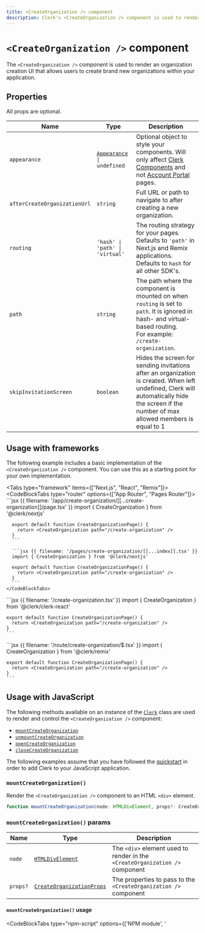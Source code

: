 ```yaml
---
title: <CreateOrganization /> component
description: Clerk's <CreateOrganization /> component is used to render an organization creation UI that allows users to create brand new organizations within your application.
---
```


# `<CreateOrganization />` component

<Images
  width={492}
  height={502}
  src="/docs/images/ui-components/create-organization.svg"
  alt="Clerk's <CreateOrganization /> component renders an organization creation UI that allows users to create brand new organizations within your application."
/>

The `<CreateOrganization />` component is used to render an organization creation UI that allows users to create brand new organizations within your application.

## Properties

All props are optional.

| Name | Type | Description |
| - | - | - |
| `appearance` | <code>[Appearance](/docs/components/customization/overview) \| undefined</code> | Optional object to style your components. Will only affect [Clerk Components](/docs/components/overview) and not [Account Portal](/docs/account-portal/overview) pages. |
| `afterCreateOrganizationUrl` | `string` | Full URL or path to navigate to after creating a new organization. |
| `routing` | `'hash' \| 'path' \| 'virtual'` | The routing strategy for your pages. <br />Defaults to `'path'` in Next.js and Remix applications. Defaults to `hash` for all other SDK's. |
| `path` | `string` | The path where the component is mounted on when `routing` is set to `path`. It is ignored in hash- and virtual-based routing.<br />For example: `/create-organization`. |
| `skipInvitationScreen` | `boolean` | Hides the screen for sending invitations after an organization is created. When left undefined, Clerk will automatically hide the screen if the number of max allowed members is equal to 1 |

## Usage with frameworks

The following example includes a basic implementation of the `<CreateOrganization />` component. You can use this as a starting point for your own implementation.

<Tabs type="framework" items={["Next.js", "React", "Remix"]}>
  <Tab>
    <CodeBlockTabs type="router" options={["App Router", "Pages Router"]}>
      ```jsx {{ filename: '/app/create-organization/[[...create-organization]]/page.tsx' }}
      import { CreateOrganization } from '@clerk/nextjs'

      export default function CreateOrganizationPage() {
        return <CreateOrganization path="/create-organization" />
      }
      ```

      ```jsx {{ filename: '/pages/create-organization/[[...index]].tsx' }}
      import { CreateOrganization } from '@clerk/nextjs'

      export default function CreateOrganizationPage() {
        return <CreateOrganization path="/create-organization" />
      }
      ```
    </CodeBlockTabs>
  </Tab>

  <Tab>
    ```jsx {{ filename: '/create-organization.tsx' }}
    import { CreateOrganization } from '@clerk/clerk-react'

    export default function CreateOrganizationPage() {
      return <CreateOrganization path="/create-organization" />
    }
    ```
  </Tab>

  <Tab>
    ```jsx {{ filename: '/route/create-organization/$.tsx' }}
    import { CreateOrganization } from '@clerk/remix'

    export default function CreateOrganizationPage() {
      return <CreateOrganization path="/create-organization" />
    }
    ```
  </Tab>
</Tabs>

## Usage with JavaScript

The following methods available on an instance of the [`Clerk`](/docs/references/javascript/clerk/clerk) class are used to render and control the `<CreateOrganization />` component:

- [`mountCreateOrganization`](#mount-create-organization)
- [`unmountCreateOrganization`](#unmount-create-organization)
- [`openCreateOrganization`](#open-create-organization)
- [`closeCreateOrganization`](#close-create-organization)

The following examples assume that you have followed the [quickstart](/docs/quickstarts/javascript) in order to add Clerk to your JavaScript application.

### <code>mountCreate<wbr />Organization()</code>

Render the `<CreateOrganization />` component to an HTML `<div>` element.

```typescript
function mountCreateOrganization(node: HTMLDivElement, props?: CreateOrganizationProps): void
```

### <code>mountCreate<wbr />Organization()</code> params

| Name | Type | Description |
| - | - | - |
| `node` | [`HTMLDivElement`](https://developer.mozilla.org/en-US/docs/Web/API/HTMLDivElement) | The `<div>` element used to render in the `<CreateOrganization />` component |
| `props?` | [`CreateOrganizationProps`](#properties) | The properties to pass to the `<CreateOrganization />` component |

#### `mountCreateOrganization()` usage

<CodeBlockTabs type="npm-script" options={['NPM module', '<script>']}>
  ```js {{ prettier: false, filename: 'main.js', mark: [14] }}
  import { Clerk } from '@clerk/clerk-js';

  // Initialize Clerk with your Clerk publishable key
  const clerk = new Clerk('{{pub_key}}');
  await clerk.load();

  document.getElementById("app").innerHTML = `
    <div id="create-organization"></div>
  `;

  const createOrgDiv =
    document.getElementById("create-organization");

  clerk.mountCreateOrganization(createOrgDiv);
  ```

  ```html {{ prettier: false, filename: 'index.html', mark: [21] }}
  <!-- Add a <div id="create-organization"> element to your HTML -->
  <div id="create-organization"></div>

  <!-- Initialize Clerk with your
  Clerk Publishable key and Frontend API URL -->
  <script
    async
    crossorigin="anonymous"
    data-clerk-publishable-key="{{pub_key}}"
    src="https://{{fapi_url}}/npm/@clerk/clerk-js@latest/dist/clerk.browser.js"
    type="text/javascript"
  ></script>

  <script>
    window.addEventListener("load", async function () {
      await Clerk.load();

      const createOrgDiv =
        document.getElementById("create-organization");

      Clerk.mountCreateOrganization(createOrgDiv);
    });
  </script>
  ```
</CodeBlockTabs>

### <code>unmountCreate<wbr />Organization()</code>

Unmount and run cleanup on an existing `<CreateOrganization />` component instance.

```typescript
function unmountCreateOrganization(node: HTMLDivElement): void
```

#### `unmountCreateOrganization()` params

| Name | Type | Description |
| - | - | - |
| `node` | [`HTMLDivElement`](https://developer.mozilla.org/en-US/docs/Web/API/HTMLDivElement) | The container `<div>` element with a rendered `<CreateOrganization />` component instance |

#### `unmountCreateOrganization()` usage

<CodeBlockTabs type="npm-script" options={['NPM module', '<script>']}>
  ```js {{ prettier: false, filename: 'main.js', mark: [18] }}
  import { Clerk } from '@clerk/clerk-js';

  // Initialize Clerk with your Clerk publishable key
  const clerk = new Clerk('{{pub_key}}');
  await clerk.load();

  document.getElementById('app').innerHTML = `
    <div id="create-organization"></div>
  `

  const createOrgDiv =
    document.getElementById('create-organization');

  clerk.mountCreateOrganization(createOrgDiv);

  // ...

  clerk.unmountCreateOrganization(createOrgDiv);
  ```

  ```html {{ prettier: false, filename: 'index.html', mark: [25] }}
  <!-- Add a <div id="create-organization"> element to your HTML -->
  <div id="create-organization"></div>

  <!-- Initialize Clerk with your
  Clerk Publishable key and Frontend API URL -->
  <script
    async
    crossorigin="anonymous"
    data-clerk-publishable-key="{{pub_key}}"
    src="https://{{fapi_url}}/npm/@clerk/clerk-js@latest/dist/clerk.browser.js"
    type="text/javascript"
  ></script>

  <script>
    window.addEventListener("load", async function () {
      await Clerk.load();

      const createOrgDiv =
        document.getElementById('create-organization');

      Clerk.mountCreateOrganization(createOrgDiv);

      // ...

      Clerk.unmountCreateOrganization(createOrgDiv);
    });
  </script>
  ```
</CodeBlockTabs>

### `openCreateOrganization()`

Opens the `<CreateOrganization />` component as an overlay at the root of your HTML `body` element.

```typescript
function openCreateOrganization(props?: CreateOrganizationProps): void
```

#### `openCreateOrganization()` params

| Name | Type | Description |
| - | - | - |
| `props?` | [`CreateOrganizationProps`](#properties) | The properties to pass to the `<CreateOrganization />` component |

#### `openCreateOrganization()` usage

<CodeBlockTabs type="npm-script" options={['NPM module', '<script>']}>
  ```js {{ prettier: false, filename: 'main.js', mark: [18] }}
  import { Clerk } from '@clerk/clerk-js';

  // Initialize Clerk with your Clerk publishable key
  const clerk = new Clerk('{{pub_key}}');
  await clerk.load();

  document.getElementById('app').innerHTML = `
    <div id="create-organization"></div>
  `

  const createOrgDiv =
    document.getElementById('create-organization');

  clerk.openCreateOrganization(createOrgDiv);
  ```

  ```html {{ prettier: false, filename: 'index.html', mark: [21] }}
  <!-- Add a <div id="create-organization"> element to your HTML -->
  <div id="create-organization"></div>

  <!-- Initialize Clerk with your
  Clerk Publishable key and Frontend API URL -->
  <script
    async
    crossorigin="anonymous"
    data-clerk-publishable-key="{{pub_key}}"
    src="https://{{fapi_url}}/npm/@clerk/clerk-js@latest/dist/clerk.browser.js"
    type="text/javascript"
  ></script>

  <script>
    window.addEventListener("load", async function () {
      await Clerk.load();

      const createOrgDiv =
        document.getElementById('create-organization');

      Clerk.openCreateOrganization(createOrgDiv);
    });
  </script>
  ```
</CodeBlockTabs>

### `closeCreateOrganization()`

Closes the organization profile overlay.

```typescript
function closeCreateOrganization(): void
```

#### `closeCreateOrganization()` usage

<CodeBlockTabs type="npm-script" options={['NPM module', '<script>']}>
  ```js {{ prettier: false, filename: 'main.js', mark: [18] }}
  import { Clerk } from '@clerk/clerk-js';

  // Initialize Clerk with your Clerk publishable key
  const clerk = new Clerk('{{pub_key}}');
  await clerk.load();

  document.getElementById('app').innerHTML = `
    <div id="create-organization"></div>
  `

  const createOrgDiv =
    document.getElementById('create-organization');

  clerk.openCreateOrganization(createOrgDiv);

  // ...

  clerk.closeCreateOrganization(createOrgDiv);
  ```

  ```html {{ prettier: false, filename: 'index.html', mark: [25] }}
  <!-- Add a <div id="create-organization"> element to your HTML -->
  <div id="create-organization"></div>

  <!-- Initialize Clerk with your
  Clerk Publishable key and Frontend API URL -->
  <script
    async
    crossorigin="anonymous"
    data-clerk-publishable-key="{{pub_key}}"
    src="https://{{fapi_url}}/npm/@clerk/clerk-js@latest/dist/clerk.browser.js"
    type="text/javascript"
  ></script>

  <script>
    window.addEventListener("load", async function () {
      await Clerk.load();

      const createOrgDiv =
        document.getElementById('create-organization');

      Clerk.openCreateOrganization(createOrgDiv);

      // ...

      Clerk.closeCreateOrganization(createOrgDiv);
    });
  </script>
  ```
</CodeBlockTabs>

## Customization

To learn about how to customize Clerk components, see the [customization documentation](/docs/components/customization/overview).
